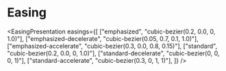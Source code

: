 
<Meta title="Theme/Easing" />

<h1 className="typography-display-large mb-xl">Easing</h1>

<EasingPresentation 
  easings={[
    ["emphasized", "cubic-bezier(0.2, 0.0, 0, 1.0)"],
    ["emphasized-decelerate", "cubic-bezier(0.05, 0.7, 0.1, 1.0)"],
    ["emphasized-accelerate", "cubic-bezier(0.3, 0.0, 0.8, 0.15)"],
    ["standard", "cubic-bezier(0.2, 0.0, 0, 1.0)"],
    ["standard-decelerate", "cubic-bezier(0, 0, 0, 1)"],
    ["standard-accelerate", "cubic-bezier(0.3, 0, 1, 1)"],
  ]}
/>
